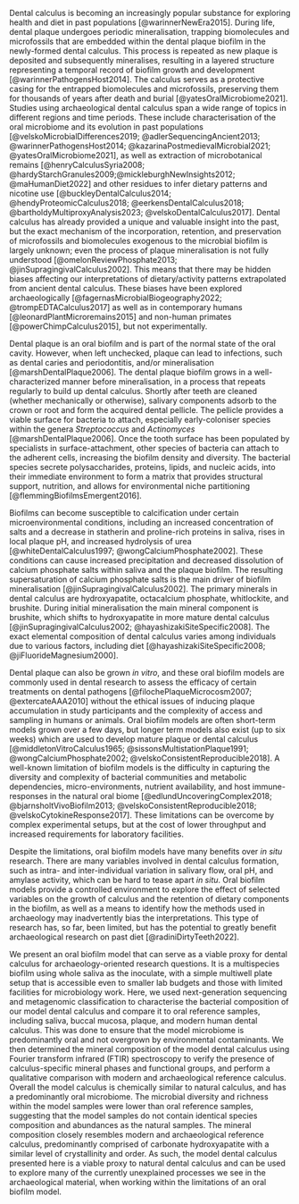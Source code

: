 <!-- basic introduction to the field, comprehensible to a scientist in any discipline - what is ancient dental calculus and why is it interesting?-->

Dental calculus is becoming an increasingly popular substance for exploring health and
diet in past populations [@warinnerNewEra2015].
During life, dental plaque undergoes periodic mineralisation, trapping biomolecules and
microfossils that are embedded within the dental plaque biofilm in the newly-formed
dental calculus. This process
is repeated as new plaque is deposited and subsequently mineralises, resulting in
a layered structure representing a temporal record of biofilm growth and development
[@warinnerPathogensHost2014].
The calculus serves as a protective casing for the entrapped biomolecules and
microfossils, preserving
them for thousands of years after death and burial [@yatesOralMicrobiome2021].
Studies using archaeological dental calculus span a wide
range of topics in different regions and time periods. These include characterisation
of the oral microbiome and its evolution in past populations
[@velskoMicrobialDifferences2019; @adlerSequencingAncient2013; @warinnerPathogensHost2014; @kazarinaPostmedievalMicrobial2021; @yatesOralMicrobiome2021],
as well as extraction of microbotanical remains
[@henryCalculusSyria2008; @hardyStarchGranules2009;@mickleburghNewInsights2012; @maHumanDiet2022]
and other residues to infer dietary patterns and nicotine use
[@buckleyDentalCalculus2014; @hendyProteomicCalculus2018; @eerkensDentalCalculus2018; @bartholdyMultiproxyAnalysis2023; @velskoDentalCalculus2017].
<!-- expand arch applications of DC -->
<!-- what are current limitations of DC? hint at why we need this study -->
Dental calculus has already provided a unique and valuable insight into the past,
but the exact mechanism of the incorporation, retention, and preservation of
microfossils and biomolecules exogenous to the microbial biofilm is largely unknown;
even the process of plaque mineralisation
is not fully understood [@omelonReviewPhosphate2013; @jinSupragingivalCalculus2002].
This means that there may be hidden biases affecting our
interpretations of dietary/activity patterns extrapolated from ancient dental calculus.
These biases have been explored archaeologically
[@fagernasMicrobialBiogeography2022; @trompEDTACalculus2017] as well as in
contemporary humans [@leonardPlantMicroremains2015] and non-human primates
[@powerChimpCalculus2015], but not experimentally.
<!-- why are biofilm models valuable? maybe move to biofilm paragraph -->

<!-- more detailed background, comprehensible to scientists in related disciplines -->
<!-- How does calculus form? -->
Dental plaque is an oral biofilm and is part of the normal state of the oral
cavity. However, when left unchecked, plaque can lead to infections, such as
dental caries and periodontitis, and/or mineralisation [@marshDentalPlaque2006].
The dental plaque biofilm grows in a well-characterized manner before mineralisation,
in a process that repeats regularly to build up dental calculus.
Shortly after teeth are cleaned (whether mechanically or otherwise), salivary
components adsorb to the crown or root and form the acquired dental pellicle.
The pellicle provides a viable surface for bacteria to attach, especially
early-coloniser species within the genera *Streptococcus* and *Actinomyces*
[@marshDentalPlaque2006]. Once
the tooth surface has been populated by specialists in surface-attachment, other
species of bacteria can attach to the adherent cells, increasing the biofilm density
and diversity. The bacterial species secrete polysaccharides, proteins, lipids,
and nucleic acids, into their immediate environment to form a matrix that provides
structural support, nutrition, and allows for environmental niche partitioning
[@flemmingBiofilmsEmergent2016].
<!-- composition of plaque and DC -->

Biofilms can become susceptible to
calcification under certain microenvironmental conditions, including an increased
concentration of salts and a decrease in statherin
and proline-rich proteins in saliva, rises in local plaque pH, and increased
hydrolysis of urea [@whiteDentalCalculus1997; @wongCalciumPhosphate2002].
These conditions can cause increased precipitation and decreased dissolution of
calcium phosphate salts within saliva and the plaque biofilm.
The resulting supersaturation of calcium phosphate salts is the main
driver of biofilm mineralisation [@jinSupragingivalCalculus2002].
The primary minerals in dental calculus are hydroxyapatite,
octacalcium phosphate, whitlockite, and brushite. During initial
mineralisation the main mineral component is brushite, which shifts to hydroxyapatite
in more
mature dental calculus [@jinSupragingivalCalculus2002; @hayashizakiSiteSpecific2008].
The exact elemental composition of dental calculus varies among individuals due to
various factors, including diet [@hayashizakiSiteSpecific2008; @jiFluorideMagnesium2000].

Dental plaque can also be grown *in vitro*, and these oral biofilm models are
commonly used in dental research to assess the efficacy
of certain treatments on dental pathogens [@filochePlaqueMicrocosm2007; @extercateAAA2010]
without the ethical issues of inducing plaque accumulation in study participants
and the complexity of access and sampling in humans or animals.
Oral biofilm models are often short-term models grown over a few days, but
longer term models also exist (up to six weeks) which are used to develop mature plaque or
dental calculus
[@middletonVitroCalculus1965; @sissonsMultistationPlaque1991; @wongCalciumPhosphate2002; @velskoConsistentReproducible2018]. 
<!-- oral biofilm models. Why are they valuable and what are limitations of current models? -->
<!-- limitations of current models -->
A well-known limitation of biofilm models is the difficulty in capturing the
diversity and complexity of bacterial communities and metabolic dependencies,
micro-environments, nutrient availability, and host immune-responses in the natural
oral biome
[@edlundUncoveringComplex2018; @bjarnsholtVivoBiofilm2013; @velskoConsistentReproducible2018; @velskoCytokineResponse2017].
These limitations can be overcome by complex experimental setups, but at the cost
of lower throughput and increased requirements for laboratory facilities.

Despite the limitations, oral biofilm models have many benefits over *in situ* research.
There are many variables involved in dental calculus formation, such as intra-
and inter-individual variation in salivary flow, oral pH,
and amylase activity, which can be hard to tease apart *in situ*.
Oral biofilm models provide a controlled environment to explore the effect of
selected variables on the growth of calculus and the retention of dietary
components in the biofilm, as well as a means to identify
how the methods used in archaeology may inadvertently bias the interpretations.
This type of research has, so far, been limited, but has the potential to greatly benefit
archaeological research on past diet [@radiniDirtyTeeth2022].

<!-- What did we do and why?
clearly stating the general problem being addressed by this particular study 
Justify the methods we chose and how they relate to the questions we're asking about
the model and what questions we want to ask with the model-->

<!-- condense last two paragraphs to single -->

We present an oral biofilm model that can serve as a viable proxy for dental
calculus for archaeology-oriented research questions.
It is a multispecies biofilm using whole saliva as the inoculate, with a simple
multiwell plate setup that is accessible even to smaller lab budgets and those
with limited facilities for microbiology work.
Here, we used next-generation sequencing and metagenomic classification
to characterise the bacterial composition of our model dental calculus and compare
it to oral reference samples, including saliva, buccal mucosa, plaque, and modern human
dental calculus. This was done to ensure that the model microbiome is predominantly
oral and not overgrown by environmental contaminants.
We then determined the mineral composition of the model dental calculus using Fourier
transform infrared (FTIR) spectroscopy to verify the presence of calculus-specific
mineral phases and functional groups, and perform a qualitative comparison with
modern and archaeological reference calculus. 
Overall the model calculus is chemically similar to natural calculus, and has
a predominantly oral microbiome.
The microbial diversity and richness within the model samples were lower than
oral reference samples, suggesting that the model samples do not contain identical
species composition and abundances as the natural samples.
The mineral composition closely resembles modern and archaeological reference
calculus, predominantly comprised of carbonate hydroxyapatite with a similar level of
crystallinity and order.
As such, the model dental calculus presented here is a viable proxy to natural
dental calculus and can be used to explore many of the currently unexplained
processes we see in the archaeological material, when working within the
limitations of an oral biofilm model.

